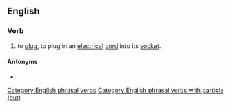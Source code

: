 ==English==

===Verb===
{{head|en|verb}}

# {{lb|en|Ireland|colloquial}} to [[plug]], to plug in an [[electrical]] [[cord]] into its [[socket]].

====Antonyms====
* {{l|en|plug in}}

[[Category:English phrasal verbs]]
[[Category:English phrasal verbs with particle (out)]]